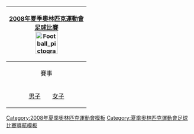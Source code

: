 {| style="padding:0.3em; float:right; margin-left:15px; border:1px solid #B8C7D9; background:#f5faff; font-size:90%; line-height:1.5em"
|- style="background:#cedff2; text-align:center;"
!colspan=5|[[2008年夏季奧林匹克運動會]]<br>[[2008年夏季奧林匹克運動會足球比賽|足球比賽]]<br/>[[File:Football pictogram.svg|60px]]
|- style="background:#deeaf6; text-align:center;"
|align="center"|賽事
|-
|align="center"|[[2008年夏季奧林匹克運動會男子足球比賽|男子]]&emsp;&emsp;[[2008年夏季奧林匹克運動會女子足球比賽|女子]]
|}<noinclude>
[[Category:2008年夏季奧林匹克運動會模板]]
[[Category:2008年夏季奧林匹克運動會足球比賽| ]]
[[Category:夏季奧林匹克運動會足球比賽導航模板]]
</noinclude>